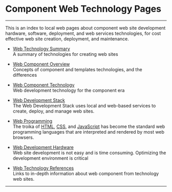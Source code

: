 
# Component Web Technology Pages 

***

This is an index to local web pages about component web site development hardware, software,  deployment, and web services technologies, for cost effective web site creation, deployment, and maintenance.

- [Web Technology Summary](webtechsum)  
A summary of technologies for creating web sites

- [Web Component Overview](webcompview)  
Concepts of component and templates technologies, and the differences

- [Web Component Technology](webcomptech)  
Web development technology for the component era

- [Web Development Stack](webdevstack)  
The Web Development Stack uses local and web-based services to create, deploy, and manage web sites.

- [Web Programming](programming)  
The troika of [HTML](https://developer.mozilla.org/en-US/docs/Web/HTML), [CSS](https://developer.mozilla.org/en-US/docs/Web/CSS), and [JavaScript](https://developer.mozilla.org/en-US/docs/Web/JavaScript) has become the standard web programming languages that are interpreted and rendered by most web browsers.

- [Web Development Hardware](hardware)  
Web site development is not easy and is time consuming. Optimizing the development environment is critical

- [Web Technology References](webtechrefs)  
Links to in-depth information about web component from technology web sites.


***
